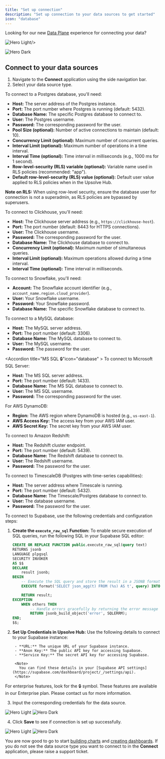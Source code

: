```yaml
---
title: "Set up connection"
description: "Set up connection to your data sources to get started"
icon: "database"
---
```


Looking for our new [Data Plane](/embedded-bi/integrations/introduction) experience for connecting your data?

<Frame>
<img
  className="block dark:hidden"
  src="/images/data-connection/data-connection-hero.png"
  alt="Hero Light"

/>

<img
  className="hidden dark:block"
  src="/images/data-connection/data-connection-hero-dark.png"
  alt="Hero Dark"
/>
</Frame>

## Connect to your data sources

1. Navigate to the **Connect** application using the side navigation bar.
2. Select your data source type.

<AccordionGroup>

<Accordion title="Postgres" icon="database">
To connect to a Postgres database, you'll need:

- **Host:** The server address of the Postgres instance.
- **Port:** The port number where Postgres is running (default: 5432).
- **Database Name:** The specific Postgres database to connect to.
- **User:** The Postgres username.
- **Password:** The corresponding password for the user.
- **Pool Size (optional):** Number of active connections to maintain (default: 10).
- **Concurrency Limit (optional):** Maximum number of concurrent queries.
- **Interval Limit (optional):** Maximum number of operations in a time interval.
- **Interval Time (optional):** Time interval in milliseconds (e.g., 1000 ms for 1 second).
- **Row-level-security (RLS) variable (optional):** Variable name used in RLS policies (recommended: "app").
- **Default row-level-security (RLS) value (optional):** Default user value applied to RLS policies when in the Upsolve Hub.

**Note on RLS:** When using row-level security, ensure the database user for connection is not a superadmin, as RLS policies are bypassed by superusers.

</Accordion>

<Accordion title="Clickhouse" icon="database">
To connect to Clickhouse, you'll need:

- **Host:** The Clickhouse server address (e.g., `https://clickhouse-host`).
- **Port:** The port number (default: 8443 for HTTPS connections).
- **User:** The Clickhouse username.
- **Password:** The corresponding password for the user.
- **Database Name:** The Clickhouse database to connect to.
- **Concurrency Limit (optional):** Maximum number of simultaneous queries.
- **Interval Limit (optional):** Maximum operations allowed during a time interval.
- **Interval Time (optional):** Time interval in milliseconds.

</Accordion>

<Accordion title="Snowflake 🔒" icon="database" >
To connect to Snowflake, you'll need:

- **Account:** The Snowflake account identifier (e.g., `account_name.region.cloud_provider`).
- **User:** Your Snowflake username.
- **Password:** Your Snowflake password.
- **Database Name:** The specific Snowflake database to connect to.

</Accordion>

<Accordion title="MySQL 🔒" icon="database" >
To connect to a MySQL database:

- **Host:** The MySQL server address.
- **Port:** The port number (default: 3306).
- **Database Name:** The MySQL database to connect to.
- **User:** The MySQL username.
- **Password:** The password for the user.

</Accordion>

<Accordion title="MS SQL 🔒"icon="database" >
To connect to Microsoft SQL Server:

- **Host:** The MS SQL server address.
- **Port:** The port number (default: 1433).
- **Database Name:** The MS SQL database to connect to.
- **User:** The MS SQL username.
- **Password:** The corresponding password for the user.

</Accordion>

<Accordion title="DynamoDB 🔒" icon="database" >
For AWS DynamoDB:

- **Region:** The AWS region where DynamoDB is hosted (e.g., `us-east-1`).
- **AWS Access Key:** The access key from your AWS IAM user.
- **AWS Secret Key:** The secret key from your AWS IAM user.

</Accordion>

<Accordion title="Redshift 🔒" icon="database" >
To connect to Amazon Redshift:

- **Host:** The Redshift cluster endpoint.
- **Port:** The port number (default: 5439).
- **Database Name:** The Redshift database to connect to.
- **User:** The Redshift username.
- **Password:** The password for the user.

</Accordion>

<Accordion title="Timescale 🔒" icon="database">
To connect to TimescaleDB (Postgres with time-series capabilities):

- **Host:** The server address where Timescale is running.
- **Port:** The port number (default: 5432).
- **Database Name:** The Timescale/Postgres database to connect to.
- **User:** The database username.
- **Password:** The password for the user.

</Accordion>

<Accordion title="Supabase 🔒" icon="database">
To connect to Supabase, use the following credentials and configuration steps:

1.  **Create the `execute_raw_sql` Function:**
    To enable secure execution of SQL queries, run the following SQL in your Supabase SQL editor:

    ```sql
    CREATE OR REPLACE FUNCTION public.execute_raw_sql(query text)
    RETURNS jsonb
    LANGUAGE plpgsql
    SECURITY INVOKER
    AS $$
    DECLARE
        result jsonb;
    BEGIN
        -- Execute the SQL query and store the result in a JSONB format
        EXECUTE format('SELECT json_agg(t) FROM (%s) AS t', query) INTO result;

        RETURN result;
    EXCEPTION
        WHEN others THEN
            -- Handle errors gracefully by returning the error message in JSON
            RETURN jsonb_build_object('error', SQLERRM);
    END;
    $$;
    ```

2.  **Set Up Credentials in Upsolve Hub:**
    Use the following details to connect to your Supabase instance:

         - **URL:** The unique URL of your Supabase instance.
         - **Anon Key:** The public API key for accessing Supabase.
         - **Service Key:** The secret API key for accessing Supabase.

         <Note>
           You can find these details in your [Supabase API settings](https://supabase.com/dashboard/project/_/settings/api).
         </Note>

</Accordion>

</AccordionGroup>

<Note>
  For enterprise features, look for the 🔒 symbol. These features are available
  in our Enterprise plan. Please contact us for more information.
</Note>

3. Input the corresponding credentials for the data source.

 <Frame>

  <img
  className="block dark:hidden"
  src="/images/data-connection-images/connect.png"
  alt="Hero Light"
/>
<img
  className="hidden dark:block"
  src="/images/data-connection-images/connect-dark.png"
  alt="Hero Dark"
/>
 </Frame>

4. Click **Save** to see if connection is set up successfully.

 <Frame>

  <img
  className="block dark:hidden"
  src="/images/data-connection-images/metadata.png"
  alt="Hero Light"
/>
<img
  className="hidden dark:block"
  src="/images/data-connection-images/metadata-dark.png"
  alt="Hero Dark"
/>
 </Frame>

You are now good to go to start [building charts](/embedded-bi/charts/create-chart) and [creating dashboards](/embedded-bi/dashboards/create-dashboard).
If you do not see the data source type you want to connect to in the **Connect** application, please raise a support ticket.
